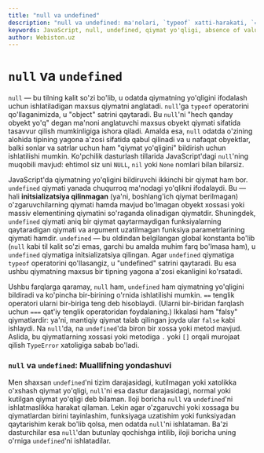 ```yaml
---
title: "null va undefined"
description: "null va undefined: ma'nolari, `typeof` xatti-harakati, `==` vs `===`, falsy bo'lishi va xossa/methodga murojaatda `TypeError` xavflari."
keywords: JavaScript, null, undefined, qiymat yo'qligi, absence of value, typeof operatori, tenglik, equality, qat'iy tenglik, strict equality, ===, ==, falsy qiymatlar, TypeError, xatolik, error, eng yaxshi amaliyotlar, best practices, qiymat tekshirish, value checking
author: Webiston.uz
---
```


# `null` va `undefined`

`null` — bu tilning kalit so'zi bo'lib, u odatda qiymatning yo'qligini ifodalash uchun ishlatiladigan maxsus qiymatni anglatadi. `null`'ga `typeof` operatorini qo'llaganimizda, u "object" satrini qaytaradi. Bu `null`'ni "hech qanday obyekt yo'q" degan ma'noni anglatuvchi maxsus obyekt qiymati sifatida tasavvur qilish mumkinligiga ishora qiladi. Amalda esa, `null` odatda o'zining alohida tipining yagona a'zosi sifatida qabul qilinadi va u nafaqat obyektlar, balki sonlar va satrlar uchun ham "qiymat yo'qligini" bildirish uchun ishlatilishi mumkin. Ko'pchilik dasturlash tillarida JavaScript'dagi `null`'ning muqobili mavjud: ehtimol siz uni `NULL`, `nil` yoki `None` nomlari bilan bilarsiz.

JavaScript'da qiymatning yo'qligini bildiruvchi ikkinchi bir qiymat ham bor. `undefined` qiymati yanada chuqurroq ma'nodagi yo'qlikni ifodalaydi. Bu — hali **initsializatsiya qilinmagan** (ya'ni, boshlang'ich qiymat berilmagan) o'zgaruvchilarning qiymati hamda mavjud bo'lmagan obyekt xossasi yoki massiv elementining qiymatini so'raganda olinadigan qiymatdir. Shuningdek, `undefined` qiymati aniq bir qiymat qaytarmaydigan funksiyalarning qaytaradigan qiymati va argument uzatilmagan funksiya parametrlarining qiymati hamdir. `undefined` — bu oldindan belgilangan global konstanta bo'lib (`null` kabi til kalit so'zi emas, garchi bu amalda muhim farq bo'lmasa ham), u `undefined` qiymatiga initsializatsiya qilingan. Agar `undefined` qiymatiga `typeof` operatorini qo'llasangiz, u "undefined" satrini qaytaradi. Bu esa ushbu qiymatning maxsus bir tipning yagona a'zosi ekanligini ko'rsatadi.

Ushbu farqlarga qaramay, `null` ham, `undefined` ham qiymatning yo'qligini bildiradi va ko'pincha bir-birining o'rnida ishlatilishi mumkin. `==` tenglik operatori ularni bir-biriga teng deb hisoblaydi. (Ularni bir-biridan farqlash uchun `===` qat'iy tenglik operatoridan foydalaning.) Ikkalasi ham "falsy" qiymatlardir: ya'ni, mantiqiy qiymat talab qilingan joyda ular `false` kabi ishlaydi. Na `null`'da, na `undefined`'da biron bir xossa yoki metod mavjud. Aslida, bu qiymatlarning xossasi yoki metodiga `.` yoki `[]` orqali murojaat qilish `TypeError` xatoligiga sabab bo'ladi.

### `null` va `undefined`: Muallifning yondashuvi

Men shaxsan `undefined`'ni tizim darajasidagi, kutilmagan yoki xatolikka o'xshash qiymat yo'qligi, `null`'ni esa dastur darajasidagi, normal yoki kutilgan qiymat yo'qligi deb bilaman. Iloji boricha `null` va `undefined`'ni ishlatmaslikka harakat qilaman. Lekin agar o'zgaruvchi yoki xossaga bu qiymatlardan birini tayinlashim, funksiyaga uzatishim yoki funksiyadan qaytarishim kerak bo'lib qolsa, men odatda `null`'ni ishlataman. Ba'zi dasturchilar esa `null`'dan butunlay qochishga intilib, iloji boricha uning o'rniga `undefined`'ni ishlatadilar.
